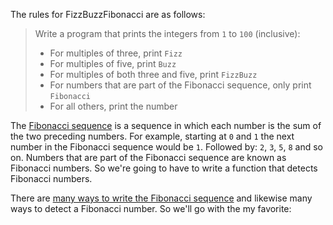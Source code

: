 The rules for FizzBuzzFibonacci are as follows:

> Write a program that prints the integers from `1` to `100` (inclusive):
> - For multiples of three, print `Fizz`
> - For multiples of five, print `Buzz`
> - For multiples of both three and five, print `FizzBuzz`
> - For numbers that are part of the Fibonacci sequence, only print `Fibonacci`
> - For all others, print the number

The [Fibonacci sequence](https://en.wikipedia.org/wiki/Fibonacci_sequence) is a sequence in which each number is the sum of the two preceding numbers.
For example, starting at `0` and `1` the next number in the Fibonacci sequence would be `1`.
Followed by: `2`, `3`, `5`, `8` and so on.
Numbers that are part of the Fibonacci sequence are known as Fibonacci numbers. So we're going to have to write a function that detects Fibonacci numbers.

There are [many ways to write the Fibonacci sequence](https://rosettacode.org/wiki/Fibonacci_sequence) and likewise many ways to detect a Fibonacci number.
So we'll go with the my favorite:
